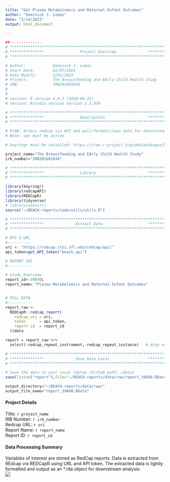 ```yaml
---
title: "Get Plasma Metabolomics and Maternal-Infant Outcomes"
author: "Dominick J. Lemas"
date: "2/14/2023"
output: html_document

---
```


```r
##-------------- 
# **************************************************************************** #
# ***************                Project Overview              *************** #
# **************************************************************************** #

# Author:            Dominick J. Lemas
# Start Date:        02/07/2023 
# Date Modify:       3/01/2023
# Project:           The Breastfeeding and EArly Child Health Study
# IRB:               IRB201601034
#                   
#
# version: R version 4.0.2 (2020-06-22)
# version: Rstudio version Version 1.3.959 

# **************************************************************************** #
# ***************                Description                   *************** #
# **************************************************************************** #

# PLAN: Access redcap via API and pull/format/clean data for downstream analysis.
# Note: vpn must be active

# keyringr must be installed: https://cran.r-project.org/web/packages/keyringr/vignettes/Avoiding_plain_text_passwords_in_R_with_keyringr.html

project_name="The Breastfeeding and EArly Child Health Study"
irb_number="IRB201601034"

```

```r

# **************************************************************************** #
# ***************                Library                       *************** #
# **************************************************************************** #

library(keyringr)
library(redcapAPI)
library(REDCapR)
library(tidyverse)
# library(ezknitr)
source("~/BEACH-reports/code/utils/utils.R")

```

```r

# **************************************************************************** #
# ***************              Extract Data                    *************** #
# **************************************************************************** #

# API & URL
#----------
uri <- "https://redcap.ctsi.ufl.edu/redcap/api/"
api_token=get_API_token("beach_api")

# REPORT IDS
#-----------

# Study Overview
report_id<-39840L
report_name= "Plasma Metabolomics and Maternal-Infant Outcomes"


# PULL DATA
#-----------
report_raw <-
  REDCapR::redcap_report(
    redcap_uri = uri,
    token      = api_token,
    report_id  = report_id
  )$data 

report = report_raw %>%
  select(-redcap_repeat_instrument,-redcap_repeat_instance)   # drop out variables not needed)

```

```r

# **************************************************************************** #
# ***************              Save Data Local                 *************** #
# **************************************************************************** #

# Save the data in your local laptop (Github path: /data)
save(list=c("report"),file="~/BEACH-reports/data/raw/report_39840.RData")

output_directory="~/BEACH-reports/data/raw/"
output_file_name="report_39840.RData"

```

#### __Project Details__
Title: `r project_name`  
IRB Number: `r irb_number`  
Redcap URL: `r uri`  
Report Name: `r report_name`  
Report ID: `r report_id`

#### __Data Processing Summary__
Variables of interest are stored as RedCap reports. Data is extracted from REdcap via REDCapR using URL and API token. The extracted data is lightly formatted and output as an *.rda object for downstream analysis.  
![](redcap_workflow.png)
